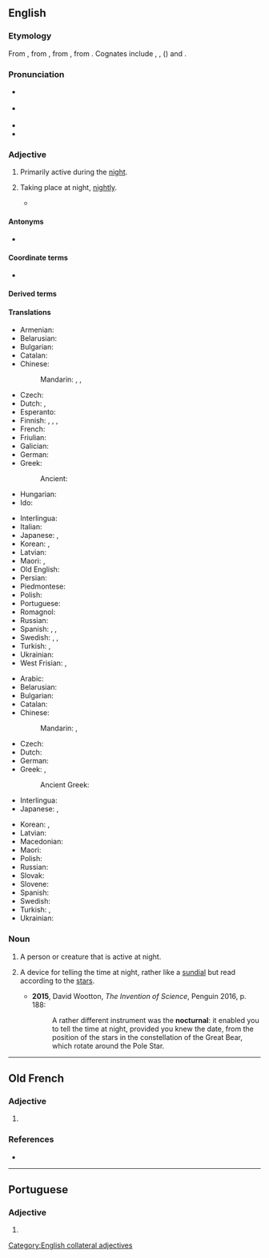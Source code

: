 ==English==

===Etymology===
From {{bor|en|frm|nocturnal}}, from {{der|en|la|nocturnus||nocturnal, nightly}}, from {{der|en|la|nox||night}}, from {{inh|en|ine-pro|*nókʷts||night}}. Cognates include {{cog|grc|νύξ}}, {{cog|sa|नक्ति|tr=nákti}}, {{cog|ang|niht}} ({{cog|en|night}}) and {{cog|sla-pro|*noťь}}.

===Pronunciation===
* {{a|UK}} {{IPA|en|/nɒkˈtɜː(ɹ).nəl/}}
* {{a|US}} {{IPA|en|/nɑkˈtɝ.nəl/}}
* {{audio|en|en-us-nocturnal.ogg|Audio (US)}}
* {{rhymes|en|ɜː(ɹ)nəl|s=3}}

===Adjective===
{{en-adj}}

# {{lb|en|of a person, creature, group, or species}} Primarily active during the [[night]].
#: {{ux|en|'''nocturnal''' birds}}
# {{lb|en|of an occurrence}} Taking place at night, [[nightly]].
#* {{quote-journal|en|date=2013-01-01
|author=Paul Bartel, Ashli Moore
|title=Avian Migration: The Ultimate Red-Eye Flight
|volume=101|issue=1|page=47&ndash;48
|magazine=[[w:American Scientist|American Scientist]]
|url=http://www.americanscientist.org/issues/issues/feature/2013/1/avian-migration-the-ultimate-red-eye-flight
|passage=Many of these classic methods are still used, with some modern improvements. For example, with the aid of special microphones and automated sound detection software, ornithologists recently reported [&hellip;] that pine siskins {{qualifier|Spinus pinus}} undergo an irregular, nomadic type of '''nocturnal''' migration.}}
#: {{ux|en|a suspicious '''nocturnal''' outing}}

====Antonyms====
* {{l|en|diurnal}}

====Coordinate terms====
* {{l|en|crepuscular}}

====Derived terms====
{{der3|en|nocturnal arc|nocturnal arch|nocturnal delirium|nocturnal emission|nocturnal penile tumescence|nocturnal pollution|nocturnalist|nocturnality|nocturnally|nonnocturnal}}

====Translations====
{{trans-top|primarily active during the night}}
* Armenian: {{t+|hy|գիշերային}}
* Belarusian: {{t|be|начны́}}
* Bulgarian: {{t+|bg|но́щен}}
* Catalan: {{t+|ca|nocturn}}
* Chinese:
*: Mandarin: {{t+|cmn|夜|tr=yè de|alt=夜的}}, {{t+|cmn|晝伏夜出}}, {{t+|cmn|昼伏夜出|tr=zhòufúyèchū}}
* Czech: {{t+|cs|noční}}
* Dutch: {{t+|nl|nachtelijk}}, {{t|nl|[[nacht]]-}}
* Esperanto: {{t|eo|nokta}}
* Finnish: {{t|fi|[[yö]]-}} {{qualifier|former part of compound}}, {{t+|fi|yöllinen}}, {{t+|fi|öinen}}, {{t|fi|nokturnaalinen}} {{qualifier|scientific}}
* French: {{t+|fr|nocturne}}
* Friulian: {{t-needed|fur}}
* Galician: {{t|gl|nocturno|m}}
* German: {{t+|de|nachtaktiv}}
* Greek: {{t+|el|νυκτόβιος}}
*: Ancient: {{t|grc|νυκτερινός}}
* Hungarian: {{t+|hu|éjjeli}}
* Ido: {{t+|io|noktala}}
{{trans-mid}}
* Interlingua: {{t|ia|nocturne}}
* Italian: {{t+|it|notturno}}
* Japanese: {{t|ja|夜行|tr=やこう, yakō, やぎょう, yagyō}}, {{t|ja|夜行性|tr=やこうせい, yakōsei}}
* Korean: {{t+|ko|야행(夜行)}}, {{t+|ko|야행성(夜行性)}}
* Latvian: {{t|lv|naksnīgs}}
* Maori: {{t|mi|ohopō}}, {{t|mi|moeao}}
* Old English: {{t|ang|nihtlīċ}}
* Persian: {{t+|fa|شبانه|tr=šabâne}}
* Piedmontese: {{t-needed|pms}}
* Polish: {{t+|pl|nocny}}
* Portuguese: {{t+|pt|noturno|m}}
* Romagnol: {{t-needed|rgn}}
* Russian: {{t+|ru|ночно́й}}
* Spanish: {{t+|es|nocturno}}, {{t+|es|noctámbulo}}, {{t+|es|trasnochador}}
* Swedish: {{t|sv|[[natt]]-}}, {{t|sv|nattaktiv}}, {{t|sv|[[aktiv]] om [[natten]]}}
* Turkish: {{t|tr|gececil}}, {{t+|tr|noktürnal|alt=noktürnâl}}
* Ukrainian: {{t|uk|нічни́й}}
* West Frisian: {{t|fy|nachtlik}}, {{t|fy|[[nacht]]-}}
{{trans-bottom}}

{{trans-top|taking place at night}}
* Arabic: {{t|ar|لَيْلِيّ}}
* Belarusian: {{t|be|начны́}}
* Bulgarian: {{t+|bg|но́щен}}
* Catalan: {{t+|ca|nocturn}}
* Chinese:
*: Mandarin: {{t+|cmn|夜間|alt=夜間的}}, {{t+|cmn|夜间|tr=yèjiān de|alt=夜间的}}
* Czech: {{t+|cs|noční}}
* Dutch: {{t+|nl|nachtelijk}}
* German: {{t+|de|nächtlich}}
* Greek: {{t+|el|νυχτερινός}}, {{t+|el|νυχτιάτικος}}
*: Ancient Greek: {{t|grc|νυκτερινός}}
* Interlingua: {{t|ia|nocturne}}
* Japanese: {{t+|ja|夜|tr=よ​るの, yoru no|alt=夜の}}, {{t+|ja|夜間|tr=やかんの, yakan no|alt=夜間の}}
{{trans-mid}}
* Korean: {{t+|ko|밤|alt=밤의}}, {{t+|ko|야간|alt=야간의}}
* Latvian: {{t|lv|naksnīgs}}
* Macedonian: {{t|mk|ноќен}}
* Maori: {{t|mi|tūāpō}}
* Polish: {{t+|pl|nocny}}
* Russian: {{t+|ru|ночно́й}}
* Slovak: {{t+|sk|nočný}}
* Slovene: {{t+|sl|nočen}}
* Spanish: {{t+|es|nocturno}}
* Swedish: {{t+|sv|nattlig}}
* Turkish: {{t|tr|geceleyin olan}}, {{t|tr|geceye ait}}
* Ukrainian: {{t|uk|нічни́й}}
{{trans-bottom}}

===Noun===
{{en-noun}}

# A person or creature that is active at night.
# {{lb|en|historical}} A device for telling the time at night, rather like a [[sundial]] but read according to the [[star]]s.
#: {{synonyms|en|star clock}}
#* '''2015''', David Wootton, ''The Invention of Science'', Penguin 2016, p. 188:
#*: A rather different instrument was the '''nocturnal''': it enabled you to tell the time at night, provided you knew the date, from the position of the stars in the constellation of the Great Bear, which rotate around the Pole Star.

[[Category:English collateral adjectives]]
{{topics|en|Night}}

----

==Old French==

===Adjective===
{{fro-adj}}

# {{l|en|nocturnal}}

===References===
* {{R:Godefroy}}

----

==Portuguese==

===Adjective===
{{pt-adj|nocturn|al}}

# {{pt-superseded-silent-letter-1990|noturnal}}